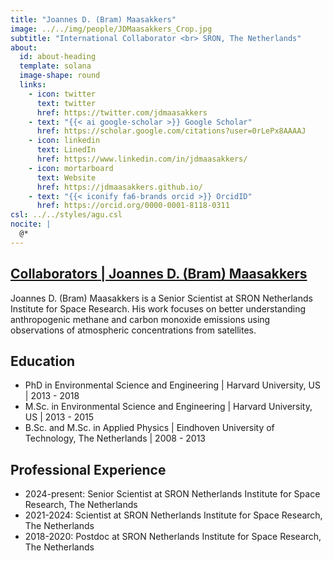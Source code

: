 ```yaml
---
title: "Joannes D. (Bram) Maasakkers"
image: ../../img/people/JDMaasakkers_Crop.jpg
subtitle: "International Collaborator <br> SRON, The Netherlands"
about:
  id: about-heading
  template: solana
  image-shape: round
  links:
    - icon: twitter
      text: twitter
      href: https://twitter.com/jdmaasakkers
    - text: "{{< ai google-scholar >}} Google Scholar"
      href: https://scholar.google.com/citations?user=0rLePx8AAAAJ
    - icon: linkedin
      text: LinedIn
      href: https://www.linkedin.com/in/jdmaasakkers/
    - icon: mortarboard
      text: Website
      href: https://jdmaasakkers.github.io/
    - text: "{{< iconify fa6-brands orcid >}} OrcidID"
      href: https://orcid.org/0000-0001-8118-0311 
csl: ../../styles/agu.csl
nocite: |
  @*
---
```


::::: {.container} 

::: {.listing-header}
## [**Collaborators** | **Joannes D. (Bram) Maasakkers**](../../team.qmd#collab-team)
::::

:::: {#about-heading}
::: {.about-section} 

Joannes D. (Bram) Maasakkers is a Senior Scientist at SRON Netherlands Institute for Space Research. His work focuses on better understanding anthropogenic methane and carbon monoxide emissions using observations of atmospheric concentrations from satellites.

## Education

- [PhD in Environmental Science and Engineering]{.fw-bold} | Harvard University, US | 2013 - 2018
- [M.Sc. in Environmental Science and Engineering]{.fw-bold} | Harvard University, US | 2013 - 2015
- [B.Sc. and M.Sc. in Applied Physics ]{.fw-bold} | Eindhoven University of Technology, The Netherlands | 2008 - 2013  

## Professional Experience

- [2024-present:]{.fw-bold} Senior Scientist at SRON Netherlands Institute for Space Research, The Netherlands 
- [2021-2024:]{.fw-bold} Scientist at SRON Netherlands Institute for Space Research, The Netherlands 
- [2018-2020:]{.fw-bold} Postdoc at SRON Netherlands Institute for Space Research, The Netherlands

:::
::::
:::::
